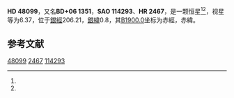 {{Starbox begin
| name = HD 48099
}}
{{Starbox observe
| epoch = [[J2000.0|J2000.0]]
| constell = {{星座名待查}}<ref name=SIMBAD>{{cite web
 | url=http://simbad.u-strasbg.fr/simbad/sim-id?Ident=HR+2467
 | title =Pulsating variable Star
 | publisher=Centre de Données astronomiques de Strasbourg
 | work=SIMBAD
 | accessdate=2012-07-13}}</ref><ref name=DATA>{{cite web
 | url=http://vizier.u-strasbg.fr/viz-bin/VizieR-5?-out.add=.&-source=5050&-corr=PK=HR&-out.max=9999&HR=2467
 | title=VizieR Detailed Page
 | accessdate=2012-07-13
 | archive-date=2016-03-04
 | archive-url=https://web.archive.org/web/20160304233118/http://vizier.u-strasbg.fr/viz-bin/VizieR-5?-out.add=.&-source=5050&-corr=PK=HR&-out.max=9999&HR=2467
 | dead-url=no
 }}</ref>
| 星官 = 
| ra = {{RA|6|41|59.3}}<ref name=SIMBAD /><ref name=DATA />
| dec = {{DEC|+6|20|42}}<ref name=SIMBAD /><ref name=DATA />
| appmag_v = 6.37<ref name=SIMBAD /><ref name=DATA />
}}
{{Starbox character
| class = O6.5V<ref name=SIMBAD /><ref name=DATA />
| b-v = -0.05<ref name=SIMBAD /><ref name=DATA />
| u-b = -0.94<ref name=SIMBAD /><ref name=DATA />
| r-i = -0.05<ref name=SIMBAD /><ref name=DATA />
| variable = 
}}
{{Starbox astrometry
| radial_v = -0.94
| prop_mo_ra = 31
| parallax = 
| p_error = 
}}
{{Starbox catalog
| names =BD+06 1351，[[SAO星表|SAO]] 114293，[[HD星表|HD]] 48099，[[HR星表|HR]] 2467}}
{{Starbox reference |Simbad=HR+2467}}
{{Starbox end}}

'''HD 48099'''，又名'''BD+06 1351'''，'''SAO 114293'''、'''HR 2467'''，是一颗恒星<ref name=SIMBAD /><ref name=DATA />，视星等为6.37，位于[[銀道座標系|銀經]]206.21，[[銀道座標系|銀緯]]0.8，其[[B1900.0|B1900.0]]坐标为赤經{{RA|6|36|37.1}}，赤緯{{DEC|+6|0.8|25}}。

== 参考文献 ==
{{reflist}}

{{star-stub}}

[[Category:HD和HDE天體|48099]]
[[Category:HR天體|2467]]
[[Category:SAO天體|114293]]